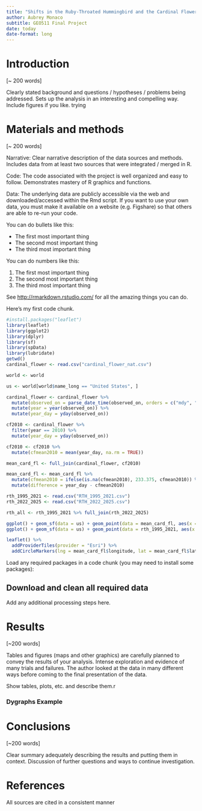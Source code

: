 ```yaml
---
title: "Shifts in the Ruby-Throated Hummingbird and the Cardinal Flower"
author: Aubrey Monaco
subtitle: GEO511 Final Project
date: today
date-format: long
---
```


# Introduction

\[\~ 200 words\]

Clearly stated background and questions / hypotheses / problems being addressed. Sets up the analysis in an interesting and compelling way. Include figures if you like. trying

# Materials and methods

\[\~ 200 words\]

Narrative: Clear narrative description of the data sources and methods. Includes data from at least two sources that were integrated / merged in R.

Code: The code associated with the project is well organized and easy to follow. Demonstrates mastery of R graphics and functions.

Data: The underlying data are publicly accessible via the web and downloaded/accessed within the Rmd script. If you want to use your own data, you must make it available on a website (e.g. Figshare) so that others are able to re-run your code.

You can do bullets like this:

-   The first most important thing
-   The second most important thing
-   The third most important thing

You can do numbers like this:

1.  The first most important thing
2.  The second most important thing
3.  The third most important thing

See <http://rmarkdown.rstudio.com/> for all the amazing things you can do.

Here's my first code chunk.

```r
#install.packages("leaflet")
library(leaflet)
library(ggplot2)
library(dplyr)
library(sf)
library(spData)
library(lubridate)
getwd()
cardinal_flower <- read.csv("cardinal_flower_nat.csv")

world <- world

us <- world[world$name_long == "United States", ]

cardinal_flower <- cardinal_flower %>%
  mutate(observed_on = parse_date_time(observed_on, orders = c("mdy", "ydm", "dmy"))) %>%
  mutate(year = year(observed_on)) %>%
  mutate(year_day = yday(observed_on))

cf2010 <- cardinal_flower %>%
  filter(year == 2010) %>%
  mutate(year_day = yday(observed_on))

cf2010 <- cf2010 %>%
  mutate(cfmean2010 = mean(year_day, na.rm = TRUE)) 

mean_card_fl <- full_join(cardinal_flower, cf2010) 

mean_card_fl <- mean_card_fl %>%
  mutate(cfmean2010 = ifelse(is.na(cfmean2010), 233.375, cfmean2010)) %>%
  mutate(difference = year_day - cfmean2010)

rth_1995_2021 <- read.csv("RTH_1995_2021.csv")
rth_2022_2025 <- read.csv("RTH_2022_2025.csv")

rth_all <- rth_1995_2021 %>% full_join(rth_2022_2025)

ggplot() + geom_sf(data = us) + geom_point(data = mean_card_fl, aes(x = longitude, y = latitude, color = difference))
ggplot() + geom_sf(data = us) + geom_point(data = rth_1995_2021, aes(x = Longitude, y = Latitude, color = Year)) + geom_point(data = rth_2022_2025, aes(x = Longitude, y = Latitude, color = Year)) 

leaflet() %>%
  addProviderTiles(provider = "Esri") %>%
  addCircleMarkers(lng = mean_card_fl$longitude, lat = mean_card_fl$latitude, radius = 1)
```

Load any required packages in a code chunk (you may need to install some packages):

## Download and clean all required data

Add any additional processing steps here.

# Results

\[\~200 words\]

Tables and figures (maps and other graphics) are carefully planned to convey the results of your analysis. Intense exploration and evidence of many trials and failures. The author looked at the data in many different ways before coming to the final presentation of the data.

Show tables, plots, etc. and describe them.r

### Dygraphs Example

# Conclusions

\[\~200 words\]

Clear summary adequately describing the results and putting them in context. Discussion of further questions and ways to continue investigation.

# References

All sources are cited in a consistent manner

